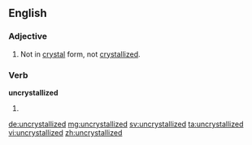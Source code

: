 ==English==

===Adjective===
{{en-adj}}

# Not in [[crystal]] form, not [[crystallized]].

===Verb===
'''uncrystallized'''

# {{en-past of|uncrystallize}}

[[de:uncrystallized]]
[[mg:uncrystallized]]
[[sv:uncrystallized]]
[[ta:uncrystallized]]
[[vi:uncrystallized]]
[[zh:uncrystallized]]